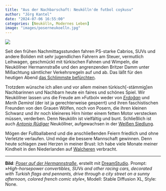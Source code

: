 ```yaml
---
title: "Aus der Nachbarschaft: Neukölln'de futbol coşkusu"
author: "Jörg Kantel"
date: "2024-07-06 16:55:00"
categories: [Neukölln, Modernes Leben]
image: "images/poserneukoelln.jpg"
---
```


[![](images/poserneukoelln-b.jpg)](https://www.flickr.com/photos/schockwellenreiter/53839310820/)

Seit den frühen Nachmittagsstunden fahren PS-starke Cabrios, SUVs und andere Boliden mit sehr jugendlichen Fahrern am Steuer, vermutlich Leihwagen, geschmückt mit türkischen Fahnen und Wimpeln, die Neuköllner Hermannstraße und den angrenzenden Britzer Damm unter Mißachtung sämtlicher Verkehrsregeln auf und ab. Das läßt für den heutigen Abend [das Schlimmste befürchten](https://www.berliner-zeitung.de/mensch-metropole/neukoelln-wedding-steglitz-immer-mehr-raser-gefaehrden-berlins-strassenverkehr-li.2231942).

Trotzdem wünsche ich allen und vor allem meinen türkisch[-stämmig]en Nachbarinnen und Nachbarn heute ein faires und schönes Spiel. Wir Neuköllner lassen uns die Freude am »Futbol« weder von *[Erdoğan](https://www.tagesspiegel.de/politik/mitten-in-wolfsgruss-debatte-erdogan-soll-kurz-vor-dem-em-viertelfinale-der-turkei-in-berlin-ankommen-11974244.html)* und *Merih Demiral*  (der ist ja gerechterweise gesperrt) und ihren faschistischen Freunden von den Grauen Wölfen, noch von Posern, die ihren kleinen Schwanz und ihr noch kleineres Hirn hinter einem fetten Motor verstecken müssen, verderben. Denn Neukölln ist vielfältig und bunt. Schließlich ist auch *[Antonio Rüdiger](https://de.wikipedia.org/wiki/Antonio_R%C3%BCdiger)* Neuköllner, aufgewachsen in der [Weißen Siedlung](https://www.weisse-siedlung.de/unser-quartier/die-weisse-siedlung).

Mögen der Fußballabend und die anschließenden Feiern friedlich und ohne Verletzte verlaufen. Und möge die bessere Mannschaft gewinnen. Denn heute schlagen zwei Herzen in meiner Brust: Ich habe viele Monate meiner Kindheit in den Niederlanden auf [Walcheren](https://de.wikipedia.org/wiki/Walcheren) verbracht.

---

**Bild**: *[Poser auf der Hermannstraße](https://www.flickr.com/photos/schockwellenreiter/53839310820/)*, erstellt mit [DreamStudio](https://beta.dreamstudio.ai/). Prompt: »*High-horsepower convertibles, SUVs and other racing cars, decorated with Turkish flags and pennants, drive through a city street on a sunny afternoon, colored french comic style*«, Modell: Stable Diffusion XL, Style: None.